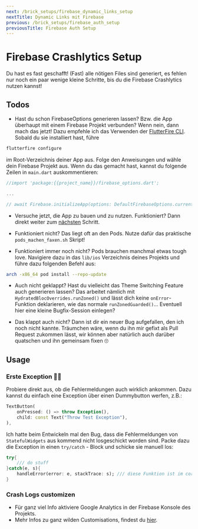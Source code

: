 ```yaml
---
next: /brick_setups/firebase_dynamic_links_setup
nextTitle: Dynamic Links mit Firebase
previous: /brick_setups/firebase_auth_setup
previousTitle: Firebase Auth Setup
---
```

# Firebase Crashlytics Setup

Du hast es fast geschafft! (Fast) alle nötigen Files sind generiert, es fehlen nur noch ein paar wenige kleine Schritte, bis du die Firebase Crashlytics nutzen kannst!

## Todos

- Hast du schon FirebaseOptions generieren lassen? Bzw. die App überhaupt mit einem Firebase Projekt verbunden? Wenn nein, dann mach das jetzt! Dazu empfehle ich das Verwenden der [FlutterFire CLI][flutterfire-cli-link]. Sobald du sie installiert hast, führe

```bash
flutterfire configure
```

im Root-Verzeichnis deiner App aus. Folge den Anweisungen und wähle dein Firebase Projekt aus. Wenn du das gemacht hast, kannst du folgende Zeilen in ```main.dart``` auskommentieren:

 ```dart
//import 'package:{{project_name}}/firebase_options.dart';

...

// await Firebase.initializeApp(options: DefaultFirebaseOptions.currentPlatform);
```

- Versuche jetzt, die App zu bauen und zu nutzen. Funktioniert? Dann direkt weiter zum [nächsten](#usage) Schritt.

- Funktioniert nicht? Das liegt oft an den Pods. Nutze dafür das praktische ```pods_machen_faxen.sh``` Skript!

- Funktioniert immer noch nicht? Pods brauchen manchmal etwas tough love. Navigiere dazu in das ```lib/ios``` Verzeichnis deines Projekts und führe dazu folgenden Befehl aus:

```bash
arch -x86_64 pod install --repo-update
```

- Auch nicht geklappt? Hast du vielleicht das Theme Switching Feature auch generieren lassen? Das arbeitet nämlich mit ```HydratedBlocOverrides.runZoned()``` und lässt dich keine ```onError```-Funktion deklarieren, wie das normale ```runZonedGuarded()```... Eventuell hier eine kleine Bugfix-Session einlegen?

- Das klappt auch nicht? Dann ist dir ein neuer Bug aufgefallen, den ich noch nicht kannte. Träumchen wäre, wenn du ihn mir gefixt als Pull Request zukommen lässt, wir können aber natürlich auch darüber quatschen und ihn gemeinsam fixen 🙄

## Usage

### Erste Exception 👶🏻

Probiere direkt aus, ob die Fehlermeldungen auch wirklich ankommen. Dazu kannst du einfach eine Exception über einen Dummybutton werfen, z.B.:

```dart
TextButton(
    onPressed: () => throw Exception(),
    child: const Text("Throw Test Exception"),
),
```

Ich hatte beim Entwickeln mal den Bug, dass die Fehlermeldungen von ```StatefulWidgets``` aus kommend nicht losgeschickt worden sind. Packe dazu die Exception in einen ```try/catch``` - Block und schicke sie manuell los:

```dart
try{
    /// do stuff
}catch(e, s){
    handleError(error: e, stackTrace: s); /// diese Funktion ist im core Ordner definert!
}
```

### Crash Logs customizen

- Für ganz viel Info aktiviere Google Analytics in der Firebase Konsole des Projekts.
- Mehr Infos zu ganz wilden Customisations, findest du [hier][firebase-crashlytics-link].

[flutterfire-cli-link]: https://firebase.flutter.dev/docs/cli/
[firebase-crashlytics-link]: https://firebase.google.com/docs/crashlytics/customize-crash-reports?authuser=0&platform=flutter
